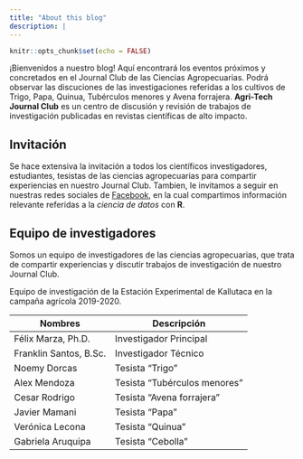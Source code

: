 ```yaml
---
title: "About this blog"
description: |
---
```


```r
knitr::opts_chunk$set(echo = FALSE)
```

¡Bienvenidos a nuestro blog! Aquí encontrará los eventos próximos y concretados en el Journal Club de las Ciencias Agropecuarias. Podrá observar las discuciones de las investigaciones referidas a los cultivos de Trigo, Papa, Quinua, Tubérculos menores y Avena forrajera. **Agri-Tech Journal Club** es un centro de discusión y revisión de trabajos de investigación publicadas en revistas científicas de alto impacto. 

## Invitación
Se hace extensiva la invitación a todos los científicos investigadores, estudiantes, tesistas de las ciencias agropecuarias para compartir experiencias en nuestro Journal Club. Tambien, le invitamos a seguir en nuestras redes sociales de [Facebook](https://facebook.com/agritechbolivia), en la cual compartimos información relevante referidas a la *ciencia de datos* con **R**.

## Equipo de investigadores
Somos un equipo de investigadores de las ciencias agropecuarias, que trata de compartir experiencias y discutir trabajos de investigación de nuestro Journal Club. 

Equipo de investigación de la Estación Experimental de Kallutaca en la campaña agrícola 2019-2020.

| Nombres                   | Descripción                   |
|---------------------------|-------------------------------|
| Félix Marza, Ph.D.        | Investigador Principal        |
| Franklin Santos, B.Sc.    | Investigador Técnico          |
| Noemy Dorcas              | Tesista "Trigo"               |
| Alex Mendoza              | Tesista "Tubérculos menores"  |
| Cesar Rodrigo             | Tesista "Avena forrajera"     |
| Javier Mamani             | Tesista "Papa"                |
| Verónica Lecona           | Tesista "Quinua"              |
| Gabriela Aruquipa         | Tesista "Cebolla"             |







